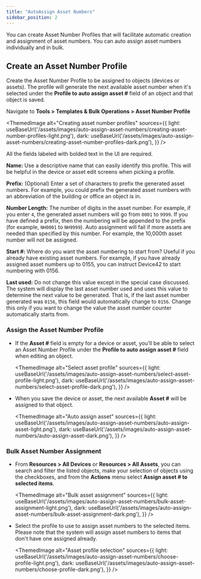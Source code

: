 ```yaml
---
title: "AutoAssign Asset Numbers"
sidebar_position: 2
---
```



You can create Asset Number Profiles that will facilitate automatic creation and assignment of asset numbers. You can auto assign asset numbers individually and in bulk.

## Create an Asset Number Profile

Create the Asset Number Profile to be assigned to objects (devices or assets). The profile will generate the next available asset number when it's selected under the **Profile to auto assign asset #** field of an object and that object is saved.

Navigate to **Tools > Templates & Bulk Operations > Asset Number Profile**

<ThemedImage
  alt="Creating asset number profiles"
  sources={{
    light: useBaseUrl('/assets/images/auto-assign-asset-numbers/creating-asset-number-profiles-light.png'),
    dark: useBaseUrl('/assets/images/auto-assign-asset-numbers/creating-asset-number-profiles-dark.png'),
  }}
/>

All the fields labeled with bolded text in the UI are required.

**Name:** Use a descriptive name that can easily identify this profile. This will be helpful in the device or asset edit screens when picking a profile.

**Prefix:** (Optional) Enter a set of characters to prefix the generated asset numbers. For example, you could prefix the generated asset numbers with an abbreviation of the building or office an object is in.

**Number Length:** The number of digits in the asset number. For example, if you enter `4`, the generated asset numbers will go from `0001` to `9999`. If you have defined a prefix, then the numbering will be appended to the prefix (for example, `NH0001` to `NH9999`). Auto assignment will fail if more assets are needed than specified by this number. For example,  the 10,000th asset number will not be assigned.

**Start #:** Where do you want the asset numbering to start from? Useful if you already have existing asset numbers. For example, if you have already assigned asset numbers up to 0155, you can instruct Device42 to start numbering with 0156.

**Last used:** Do not change this value except in the special case discussed. The system will display the last asset number used and uses this value to determine the next value to be generated. That is, if the last asset number generated was `0156`, this field would automatically change to `0156`. Change this only if you want to change the value the asset number counter automatically starts from.

### Assign the Asset Number Profile 

- If the **Asset #** field is empty for a device or asset, you'll be able to select an Asset Number Profile under the **Profile to auto assign asset #** field when editing an object. 

    <ThemedImage
    alt="Select asset profile"
    sources={{
        light: useBaseUrl('/assets/images/auto-assign-asset-numbers/select-asset-profile-light.png'),
        dark: useBaseUrl('/assets/images/auto-assign-asset-numbers/select-asset-profile-dark.png'),
    }}
    />

- When you save the device or asset, the next available **Asset #** will be assigned to that object.

    <ThemedImage
    alt="Auto assign asset"
    sources={{
        light: useBaseUrl('/assets/images/auto-assign-asset-numbers/auto-assign-asset-light.png'),
        dark: useBaseUrl('/assets/images/auto-assign-asset-numbers/auto-assign-asset-dark.png'),
    }}
    />

### Bulk Asset Number Assignment

- From **Resources > All Devices** or **Resources > All Assets**, you can search and filter the listed objects, make your selection of objects using the checkboxes, and from the **Actions** menu select **Assign asset # to selected items**.

    <ThemedImage
    alt="Bulk asset assignment"
    sources={{
        light: useBaseUrl('/assets/images/auto-assign-asset-numbers/bulk-asset-assignment-light.png'),
        dark: useBaseUrl('/assets/images/auto-assign-asset-numbers/bulk-asset-assignment-dark.png'),
    }}
    />

- Select the profile to use to assign asset numbers to the selected items. Please note that the system will assign asset numbers to items that don't have one assigned already.

    <ThemedImage
    alt="Asset profile selection"
    sources={{
        light: useBaseUrl('/assets/images/auto-assign-asset-numbers/choose-profile-light.png'),
        dark: useBaseUrl('/assets/images/auto-assign-asset-numbers/choose-profile-dark.png'),
    }}
    />